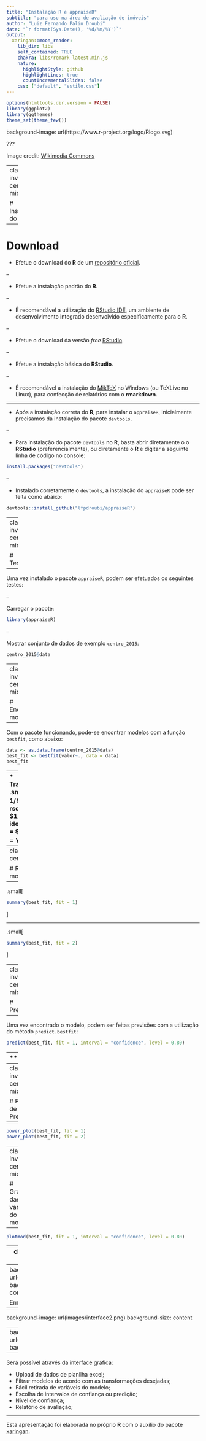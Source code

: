 ```yaml
---
title: "Instalação R e appraiseR"
subtitle: "para uso na área de avaliação de imóveis"
author: "Luiz Fernando Palin Droubi"
date: "`r format(Sys.Date(), '%d/%m/%Y')`"
output:
  xaringan::moon_reader:
    lib_dir: libs
    self_contained: TRUE
    chakra: libs/remark-latest.min.js
    nature:
      highlightStyle: github
      highlightLines: true
      countIncrementalSlides: false
    css: ["default", "estilo.css"]
---
```


```r
options(htmltools.dir.version = FALSE)
library(ggplot2)
library(ggthemes)
theme_set(theme_few())
```

background-image: url(https://www.r-project.org/logo/Rlogo.svg)

???

Image credit: [Wikimedia Commons](https://commons.wikimedia.org/wiki/File:Sharingan_triple.svg)

---
class: inverse, center, middle

# Instalação do R

---

# Download

* Efetue o download do **R** de um [repositório oficial](https://cran-r.c3sl.ufpr.br/).

--

* Efetue a instalação padrão do **R**. 

--

* É recomendável a utilização do [RStudio IDE](https://www.rstudio.com/products/rstudio/), um ambiente de desenvolvimento integrado desenvolvido especificamente para o **R**.

--

* Efetue o download da versão *free* [RStudio](https://www.rstudio.com/products/rstudio/download/).

--

* Efetue a instalação básica do **RStudio**.

--

* É recomendável a instalação do [MikTeX](https://miktex.org/) no Windows (ou TeXLive no Linux), para confecção de relatórios com o **rmarkdown**.

---

* Após a instalação correta do **R**, para instalar o `appraiseR`, inicialmente precisamos da instalação do pacote `devtools`.

--

* Para instalação do pacote `devtools` no **R**, basta abrir diretamente o o **RStudio** (preferencialmente), ou diretamente o **R** e digitar a seguinte linha de código no console:

```r
install.packages("devtools")
```

--

* Instalado corretamente o `devtools`, a instalação do `appraiseR` pode ser feita como abaixo:

```r
devtools::install_github("lfpdroubi/appraiseR")
```

---
class: inverse, center, middle

# Testes

---

Uma vez instalado o pacote `appraiseR`, podem ser efetuados os seguintes testes:

--

Carregar o pacote:

```r
library(appraiseR)
```

--

Mostrar conjunto de dados de exemplo `centro_2015`:

```r
centro_2015@data
```

---
class: inverse, center, middle

# Encontrando modelos

---

Com o pacote funcionando, pode-se encontrar modelos com a função `bestfit`, como abaixo:

```r
data <- as.data.frame(centro_2015@data)
best_fit <- bestfit(valor~., data = data)
best_fit
```

--
***
**Transformações:**
.small[
* rsqr = $1/Y^2$; 
* rec = $1/Y$; 
* rsqrt = $1/\sqrt{Y}$; 
* identity = $Y$; 
* sqrt = $\sqrt{Y}$; 
* sqr = $Y^2$
]
---
class: inverse, center, middle

# Resumo do modelo escolhido

---

.small[
```r
summary(best_fit, fit = 1)
```
]

---

.small[
```r
summary(best_fit, fit = 2)
```
]

---
class: inverse, center, middle

# Previsões

---

Uma vez encontrado o modelo, podem ser feitas previsões com a utilização do método `predict.bestfit`:

```r
predict(best_fit, fit = 1, interval = "confidence", level = 0.80)
```

--
***

**Siglas:**
.small[
* fit = estimativa central;
* lwr = limite inferior do intervalo;
* upr = limite superior do intervalo;
* AMP = amplitude do intervalo; 
* G.P. = Grau de Precisão segundo a NBR 14.653-02, item 9.2.3;
* C.A.I. e C.A.S = Limites inferior e superior do Campo de Arbítrio;
* L.I. e L.S. = Limites inferior e superior segundo a NBR14.653-02, item A.10.
]
---
class: inverse, center, middle

# Poder de Predição

---
```r
power_plot(best_fit, fit = 1)
power_plot(best_fit, fit = 2)
```

---
class: inverse, center, middle

# Gráfico das variáveis do modelo

---

```r
plotmod(best_fit, fit = 1, interval = "confidence", level = 0.80)
```

---
class: inverse, center, middle

# Interface Gráfica

---
background-image: url(images/interface.png)
background-size: content

Em fase de testes
---
background-image: url(images/interface2.png)
background-size: content

---
background-image: url(images/interface3.png)
background-size: content

---

Será possível através da interface gráfica:

* Upload de dados de planilha excel;
* Filtrar modelos de acordo com as transformações desejadas;
* Fácil retirada de variáveis do modelo;
* Escolha de intervalos de confiança ou predição;
* Nível de confiança;
* Relatório de avaliação;

---

Esta apresentação foi elaborada no próprio **R** com o auxílio do pacote [xaringan](https://github.com/yihui/xaringan).

